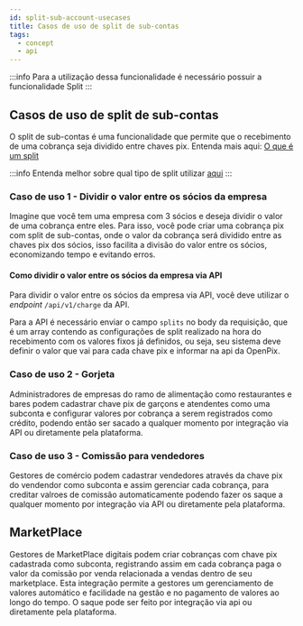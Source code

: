 ```yaml
---
id: split-sub-account-usecases
title: Casos de uso de split de sub-contas
tags:
  - concept
  - api
---
```



:::info
Para a utilização dessa funcionalidade é necessário possuir a funcionalidade Split
:::

## Casos de uso de split de sub-contas

O split de sub-contas é uma funcionalidade que permite que o recebimento de uma cobrança seja dividido entre chaves pix. Entenda mais aqui: [O que é um split](../split-introduction.md)

:::info
Entenda melhor sobre qual tipo de split utilizar [aqui](../split-introduction.md#tipos-de-split)
:::

### Caso de uso 1 - Dividir o valor entre os sócios da empresa

Imagine que você tem uma empresa com 3 sócios e deseja dividir o valor de uma cobrança entre eles. Para isso, você pode criar uma cobrança pix com split de sub-contas, onde o valor da cobrança será dividido entre as chaves pix dos sócios, isso facilita a divisão do valor entre os sócios, economizando tempo e evitando erros.

#### Como dividir o valor entre os sócios da empresa via API

Para dividir o valor entre os sócios da empresa via API, você deve utilizar o _endpoint_ `/api/v1/charge` da API.

Para a API é necessário enviar o campo `splits` no body da requisição, que é um array contendo as configurações de split realizado na hora do recebimento com os valores fixos já definidos, ou seja, seu sistema deve definir o valor que vai para cada chave pix e informar na api da OpenPix.

### Caso de uso 2 - Gorjeta

Administradores de empresas do ramo de alimentação como restaurantes e bares podem cadastrar chave pix de garçons e atendentes como uma subconta e configurar valores
por cobrança a serem registrados como crédito, podendo então ser sacado a qualquer momento por integração via API ou diretamente pela plataforma.

### Caso de uso 3 - Comissão para vendedores

Gestores de comércio podem cadastrar vendedores através da chave pix do vendendor como subconta e assim gerenciar cada cobrança, para creditar valroes de comissão automaticamente podendo fazer os saque a qualquer momento por integração via API ou diretamente pela plataforma.

## MarketPlace

Gestores de MarketPlace digitais podem criar cobranças com chave pix cadastrada como subconta, registrando assim em cada cobrança paga o valor da comissão por venda
relacionada a vendas dentro de seu marketplace. Esta integração permite a gestores um gerenciamento de valores automático e facilidade na gestão e no pagamento de valores ao longo do tempo. O saque pode ser feito por integração via api ou diretamente pela plataforma.
